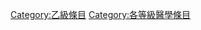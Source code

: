 {{Articles by Quality|topic=医学|project=医学|format=TOC}}
{{Wikipedia category}}
{{emptycat}}

{{catmore1|[[Wikipedia:医学專題|Wikipedia:医学專題]]}}

[[Category:乙級條目|Category:乙級條目]]
[[Category:各等級醫學條目|Category:各等級醫學條目]]